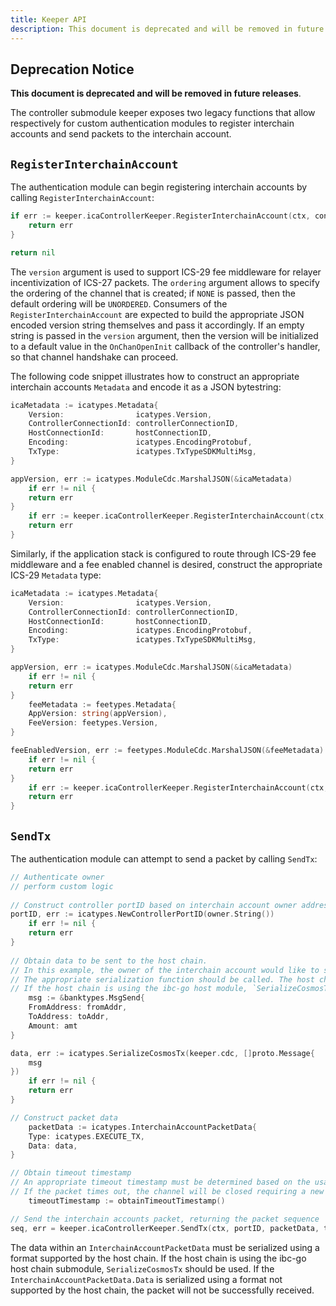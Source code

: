 ```yaml
---
title: Keeper API
description: This document is deprecated and will be removed in future releases.
---
```

## Deprecation Notice

**This document is deprecated and will be removed in future releases**.

The controller submodule keeper exposes two legacy functions that allow respectively for custom authentication modules to register interchain accounts and send packets to the interchain account.

## `RegisterInterchainAccount`

The authentication module can begin registering interchain accounts by calling `RegisterInterchainAccount`:

```go
if err := keeper.icaControllerKeeper.RegisterInterchainAccount(ctx, connectionID, owner.String(), version, channeltypes.UNORDERED); err != nil {
    return err
}

return nil
```

The `version` argument is used to support ICS-29 fee middleware for relayer incentivization of ICS-27 packets. The `ordering` argument allows to specify the ordering of the channel that is created; if `NONE` is passed, then the default ordering will be `UNORDERED`. Consumers of the `RegisterInterchainAccount` are expected to build the appropriate JSON encoded version string themselves and pass it accordingly. If an empty string is passed in the `version` argument, then the version will be initialized to a default value in the `OnChanOpenInit` callback of the controller's handler, so that channel handshake can proceed.

The following code snippet illustrates how to construct an appropriate interchain accounts `Metadata` and encode it as a JSON bytestring:

```go expandable
icaMetadata := icatypes.Metadata{
    Version:                icatypes.Version,
    ControllerConnectionId: controllerConnectionID,
    HostConnectionId:       hostConnectionID,
    Encoding:               icatypes.EncodingProtobuf,
    TxType:                 icatypes.TxTypeSDKMultiMsg,
}

appVersion, err := icatypes.ModuleCdc.MarshalJSON(&icaMetadata)
    if err != nil {
    return err
}
    if err := keeper.icaControllerKeeper.RegisterInterchainAccount(ctx, controllerConnectionID, owner.String(), string(appVersion), channeltypes.UNORDERED); err != nil {
    return err
}
```

Similarly, if the application stack is configured to route through ICS-29 fee middleware and a fee enabled channel is desired, construct the appropriate ICS-29 `Metadata` type:

```go expandable
icaMetadata := icatypes.Metadata{
    Version:                icatypes.Version,
    ControllerConnectionId: controllerConnectionID,
    HostConnectionId:       hostConnectionID,
    Encoding:               icatypes.EncodingProtobuf,
    TxType:                 icatypes.TxTypeSDKMultiMsg,
}

appVersion, err := icatypes.ModuleCdc.MarshalJSON(&icaMetadata)
    if err != nil {
    return err
}
    feeMetadata := feetypes.Metadata{
    AppVersion: string(appVersion),
    FeeVersion: feetypes.Version,
}

feeEnabledVersion, err := feetypes.ModuleCdc.MarshalJSON(&feeMetadata)
    if err != nil {
    return err
}
    if err := keeper.icaControllerKeeper.RegisterInterchainAccount(ctx, controllerConnectionID, owner.String(), string(feeEnabledVersion), channeltypes.UNORDERED); err != nil {
    return err
}
```

## `SendTx`

The authentication module can attempt to send a packet by calling `SendTx`:

```go expandable
// Authenticate owner
// perform custom logic
    
// Construct controller portID based on interchain account owner address
portID, err := icatypes.NewControllerPortID(owner.String())
    if err != nil {
    return err
}
    
// Obtain data to be sent to the host chain. 
// In this example, the owner of the interchain account would like to send a bank MsgSend to the host chain. 
// The appropriate serialization function should be called. The host chain must be able to deserialize the transaction. 
// If the host chain is using the ibc-go host module, `SerializeCosmosTx` should be used. 
    msg := &banktypes.MsgSend{
    FromAddress: fromAddr,
    ToAddress: toAddr,
    Amount: amt
}

data, err := icatypes.SerializeCosmosTx(keeper.cdc, []proto.Message{
    msg
})
    if err != nil {
    return err
}

// Construct packet data
    packetData := icatypes.InterchainAccountPacketData{
    Type: icatypes.EXECUTE_TX,
    Data: data,
}

// Obtain timeout timestamp
// An appropriate timeout timestamp must be determined based on the usage of the interchain account.
// If the packet times out, the channel will be closed requiring a new channel to be created.
    timeoutTimestamp := obtainTimeoutTimestamp()

// Send the interchain accounts packet, returning the packet sequence
seq, err = keeper.icaControllerKeeper.SendTx(ctx, portID, packetData, timeoutTimestamp)
```

The data within an `InterchainAccountPacketData` must be serialized using a format supported by the host chain.
If the host chain is using the ibc-go host chain submodule, `SerializeCosmosTx` should be used. If the `InterchainAccountPacketData.Data` is serialized using a format not supported by the host chain, the packet will not be successfully received.
